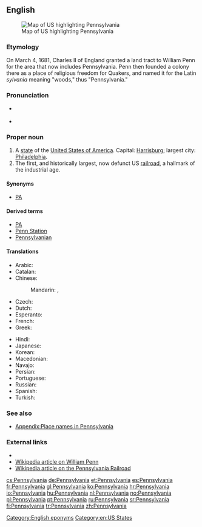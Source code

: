 ==English==
[[Image:Map of USA highlighting Pennsylvania.png|thumb|right|Map of US highlighting Pennsylvania]]

===Etymology===
On March 4, 1681, Charles II of England granted a land tract to William Penn for the area that now includes Pennsylvania. Penn then founded a colony there as a place of religious freedom for Quakers, and named it for the Latin ''sylvania'' meaning "woods," thus "Pennsylvania."

===Pronunciation===
* {{a|US}} {{IPA|/ˌpɛnsɨlˈveɪniə/}}
* {{audio|en-us-Pennsylvania.ogg|Audio (US)}}
*: {{rhymes|eɪniə}}

===Proper noun===
{{en-proper noun}}

# A [[state]] of the [[United States of America]]. Capital: [[Harrisburg]]; largest city: [[Philadelphia]].
# The first, and historically largest, now defunct US [[railroad]], a hallmark of the industrial age.

====Synonyms====
* {{sense|US state}} [[PA]]

====Derived terms====
* [[PA]]
* [[Penn Station]]
* [[Pennsylvanian]]

====Translations====
{{trans-top|US state}}
* Arabic: {{t|ar|بنسيلفانيا|f|tr=binsilfaanya}}
* Catalan: {{t|ca|Pennsilvània|f}}
* Chinese:
*: Mandarin: {{t|cmn|賓夕法尼亞|sc=Hani}}, {{t|cmn|宾夕法尼亚|tr=Bīnxīfǎníyà|sc=Hani}}
* Czech: {{t|cs|Pensylvánie|f}}
* Dutch: {{qualifier|archaic}} {{t|nl|Pennsylvanië|f}}
* Esperanto: {{t|eo|Pensilvanio}}
* French: {{t+|fr|Pennsylvanie}}
* Greek: {{t|el|Πενσυλβάνια|tr=Pensylvánia}}
{{trans-mid}}
* Hindi: {{t|hi|पेन्सिलवेनिया|tr=pēnsilvēniyā|xs=Hindi}}
* Japanese: {{t|ja|ペンシルベニア|tr=Penshirubenia}}
* Korean: {{t|ko|펜실베이니아|tr=Pensilbeinia|sc=Hang}}
* Macedonian: {{t|mk|Пенсилванија|f|tr=Pensilvánija}}
* Navajo: {{tø|nv|Pénsówéíniyah hahoodzo}}
* Persian: {{t|fa|پنسیلوانیا}}
* Portuguese: {{t|pt|Pensilvânia|f}}
* Russian: {{t-|ru|Пенсильвания|f|tr=Pensil’vánija}}
* Spanish: {{t+|es|Pensilvania|f}}
* Turkish: {{t|tr|Pennsylvania}}
{{trans-bottom}}

{{trans-top|railroad}}
{{trans-mid}}
{{trans-bottom}}

===See also===
* [[Appendix:Place names in Pennsylvania]]

===External links===
* {{pedialite}}
* [[:w:William Penn|Wikipedia article on William Penn]]
* [[:w:Pennsylvania Railroad|Wikipedia article on the Pennsylvania Railroad]]

[[Category:English eponyms]]
[[Category:en:US States]]

[[cs:Pennsylvania]]
[[de:Pennsylvania]]
[[et:Pennsylvania]]
[[es:Pennsylvania]]
[[fr:Pennsylvania]]
[[gl:Pennsylvania]]
[[ko:Pennsylvania]]
[[hr:Pennsylvania]]
[[io:Pennsylvania]]
[[hu:Pennsylvania]]
[[nl:Pennsylvania]]
[[no:Pennsylvania]]
[[pl:Pennsylvania]]
[[pt:Pennsylvania]]
[[ru:Pennsylvania]]
[[sr:Pennsylvania]]
[[fi:Pennsylvania]]
[[tr:Pennsylvania]]
[[zh:Pennsylvania]]